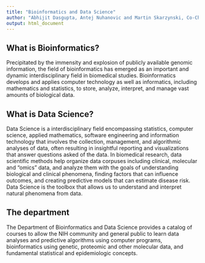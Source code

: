```yaml
---
title: "Bioinformatics and Data Science"
author: "Abhijit Dasgupta, Antej Nuhanovic and Martin Skarzynski, Co-Chairs"
output: html_document
---
```


## What is Bioinformatics?

Precipitated by the immensity and explosion of publicly available genomic information, the field of bioinformatics has emerged as an important and dynamic interdisciplinary  field in biomedical studies. Bioinformatics develops and applies computer technology as well as informatics, including mathematics and statistics, to store, analyze, interpret, and manage vast amounts of biological data. 

## What is Data Science?

Data Science is a interdisciplinary field encompassing statistics, computer science, applied mathematics, software engineering and information technology that involves the collection, management, and algorithmic analyses of data, often resulting in insightful reporting and visualizations that answer questions asked of the data. In biomedical research, data scientific methods help organize data corpuses including clinical, molecular and "omics" data,  and analyze them with the goals of understanding biological  and clinical phenomena, finding factors that can influence outcomes, and creating predictive 
models that can estimate disease risk. Data Science is the toolbox that allows us to understand and interpret natural phenomena from data. 

## The department

The Department of Bioinformatics and Data Science provides a catalog of courses to allow the NIH community and general public to learn  data analyses and predictive algorithms using computer programs, bioinformatics using genetic, proteomic and other molecular data, and fundamental statistical and epidemiologic concepts.

